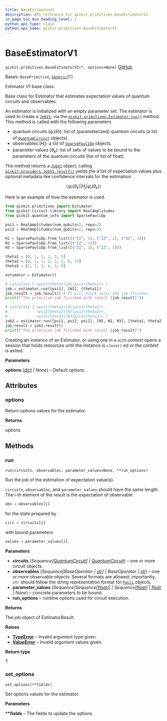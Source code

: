 ```yaml
---
title: BaseEstimatorV1
description: API reference for qiskit.primitives.BaseEstimatorV1
in_page_toc_min_heading_level: 1
python_api_type: class
python_api_name: qiskit.primitives.BaseEstimatorV1
---
```


# BaseEstimatorV1

<span id="qiskit.primitives.BaseEstimatorV1" />

`qiskit.primitives.BaseEstimatorV1(*, options=None)` [GitHub](https://github.com/qiskit/qiskit/tree/main/qiskit/primitives/base/base_estimator.py "view source code")

Bases: `BasePrimitive`, [`Generic`](https://docs.python.org/3/library/typing.html#typing.Generic "(in Python v3.12)")\[`T`]

Estimator V1 base class.

Base class for Estimator that estimates expectation values of quantum circuits and observables.

An estimator is initialized with an empty parameter set. The estimator is used to create a [`JobV1`](qiskit.providers.JobV1 "qiskit.providers.JobV1"), via the [`qiskit.primitives.Estimator.run()`](qiskit.primitives.Estimator#run "qiskit.primitives.Estimator.run") method. This method is called with the following parameters

*   quantum circuits ($\psi_i(\theta)$): list of (parameterized) quantum circuits (a list of [`QuantumCircuit`](qiskit.circuit.QuantumCircuit "qiskit.circuit.QuantumCircuit") objects).
*   observables ($H_j$): a list of [`SparsePauliOp`](qiskit.quantum_info.SparsePauliOp "qiskit.quantum_info.SparsePauliOp") objects.
*   parameter values ($\theta_k$): list of sets of values to be bound to the parameters of the quantum circuits (list of list of float).

The method returns a [`JobV1`](qiskit.providers.JobV1 "qiskit.providers.JobV1") object, calling [`qiskit.providers.JobV1.result()`](qiskit.providers.JobV1#result "qiskit.providers.JobV1.result") yields the a list of expectation values plus optional metadata like confidence intervals for the estimation.

$$
\langle\psi_i(\theta_k)|H_j|\psi_i(\theta_k)\rangle
$$

Here is an example of how the estimator is used.

```python
from qiskit.primitives import Estimator
from qiskit.circuit.library import RealAmplitudes
from qiskit.quantum_info import SparsePauliOp

psi1 = RealAmplitudes(num_qubits=2, reps=2)
psi2 = RealAmplitudes(num_qubits=2, reps=3)

H1 = SparsePauliOp.from_list([("II", 1), ("IZ", 2), ("XI", 3)])
H2 = SparsePauliOp.from_list([("IZ", 1)])
H3 = SparsePauliOp.from_list([("ZI", 1), ("ZZ", 1)])

theta1 = [0, 1, 1, 2, 3, 5]
theta2 = [0, 1, 1, 2, 3, 5, 8, 13]
theta3 = [1, 2, 3, 4, 5, 6]

estimator = Estimator()

# calculate [ <psi1(theta1)|H1|psi1(theta1)> ]
job = estimator.run([psi1], [H1], [theta1])
job_result = job.result() # It will block until the job finishes.
print(f"The primitive-job finished with result {job_result}"))

# calculate [ <psi1(theta1)|H1|psi1(theta1)>,
#             <psi2(theta2)|H2|psi2(theta2)>,
#             <psi1(theta3)|H3|psi1(theta3)> ]
job2 = estimator.run([psi1, psi2, psi1], [H1, H2, H3], [theta1, theta2, theta3])
job_result = job2.result()
print(f"The primitive-job finished with result {job_result}")
```

Creating an instance of an Estimator, or using one in a `with` context opens a session that holds resources until the instance is `close()` ed or the context is exited.

**Parameters**

**options** ([*dict*](https://docs.python.org/3/library/stdtypes.html#dict "(in Python v3.12)") *| None*) – Default options.

## Attributes

<span id="qiskit.primitives.BaseEstimatorV1.options" />

### options

Return options values for the estimator.

**Returns**

options

## Methods

### run

<span id="qiskit.primitives.BaseEstimatorV1.run" />

`run(circuits, observables, parameter_values=None, **run_options)`

Run the job of the estimation of expectation value(s).

`circuits`, `observables`, and `parameter_values` should have the same length. The i-th element of the result is the expectation of observable

```python
obs = observables[i]
```

for the state prepared by

```python
circ = circuits[i]
```

with bound parameters

```python
values = parameter_values[i].
```

**Parameters**

*   **circuits** (*Sequence\[*[*QuantumCircuit*](qiskit.circuit.QuantumCircuit "qiskit.circuit.QuantumCircuit")*] |* [*QuantumCircuit*](qiskit.circuit.QuantumCircuit "qiskit.circuit.QuantumCircuit")) – one or more circuit objects.
*   **observables** (*Sequence\[BaseOperator |* [*str*](https://docs.python.org/3/library/stdtypes.html#str "(in Python v3.12)")*] | BaseOperator |* [*str*](https://docs.python.org/3/library/stdtypes.html#str "(in Python v3.12)")) – one or more observable objects. Several formats are allowed; importantly, `str` should follow the string representation format for [`Pauli`](qiskit.quantum_info.Pauli "qiskit.quantum_info.Pauli") objects.
*   **parameter\_values** (*Sequence\[Sequence\[*[*float*](https://docs.python.org/3/library/functions.html#float "(in Python v3.12)")*]] | Sequence\[*[*float*](https://docs.python.org/3/library/functions.html#float "(in Python v3.12)")*] |* [*float*](https://docs.python.org/3/library/functions.html#float "(in Python v3.12)") *| None*) – concrete parameters to be bound.
*   **run\_options** – runtime options used for circuit execution.

**Returns**

The job object of EstimatorResult.

**Raises**

*   [**TypeError**](https://docs.python.org/3/library/exceptions.html#TypeError "(in Python v3.12)") – Invalid argument type given.
*   [**ValueError**](https://docs.python.org/3/library/exceptions.html#ValueError "(in Python v3.12)") – Invalid argument values given.

**Return type**

T

### set\_options

<span id="qiskit.primitives.BaseEstimatorV1.set_options" />

`set_options(**fields)`

Set options values for the estimator.

**Parameters**

**\*\*fields** – The fields to update the options

